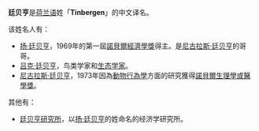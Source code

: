 '''廷贝亨'''是[[荷兰语|荷兰语]]姓「'''Tinbergen'''」的中文译名。

该姓名人有：
*[[扬·廷贝亨|扬·廷贝亨]]，1969年的第一屆[[諾貝爾經濟學獎|諾貝爾經濟學獎]]得主。是[[尼古拉斯·廷贝亨|尼古拉斯·廷贝亨]]的哥哥。
*[[吕克·廷贝亨|吕克·廷贝亨]]，鸟类学家和[[生态学家|生态学家]]。
*[[尼古拉斯·廷贝亨|尼古拉斯·廷贝亨]]，1973年因為[[動物行為學|動物行為學]]方面的研究獲得[[諾貝爾生理學或醫學獎|諾貝爾生理學或醫學獎]]。

其他有：
*[[廷贝亨研究所|廷贝亨研究所]]，以[[扬·廷贝亨|扬·廷贝亨]]的姓命名的经济学研究所。

{{消歧義|Cat=三字人名消歧义|D}}